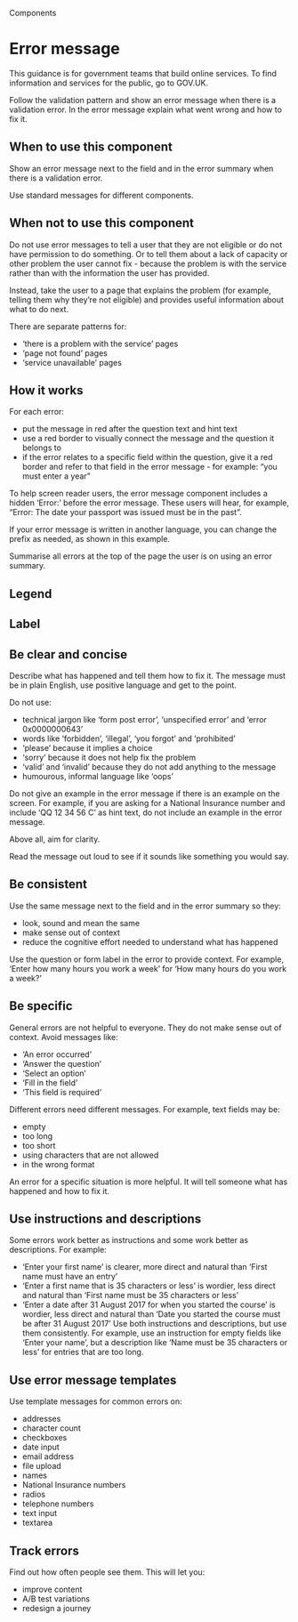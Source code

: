 
<Meta title="Error message" />

<Hint>Components</Hint>

# Error message

This guidance is for government teams that build online services. To find information and services for the public, go to GOV.UK.

Follow the validation pattern and show an error message when there is a validation error. In the error message explain what went wrong and how to fix it.

<Canvas>
  <Story of={ErrorMessageStories.primary} />
</Canvas>

## When to use this component

Show an error message next to the field and in the error summary when there is a validation error.

Use standard messages for different components.

## When not to use this component

Do not use error messages to tell a user that they are not eligible or do not have permission to do something. Or to tell them about a lack of capacity or other problem the user cannot fix - because the problem is with the service rather than with the information the user has provided.

Instead, take the user to a page that explains the problem (for example, telling them why they’re not eligible) and provides useful information about what to do next.

There are separate patterns for:

- ‘there is a problem with the service’ pages
- ‘page not found’ pages
- ‘service unavailable’ pages

## How it works

For each error:

- put the message in red after the question text and hint text
- use a red border to visually connect the message and the question it belongs to
- if the error relates to a specific field within the question, give it a red border and refer to that field in the error message - for example: “you must enter a year”

To help screen reader users, the error message component includes a hidden ‘Error:’ before the error message. These users will hear, for example, “Error: The date your passport was issued must be in the past”.

If your error message is written in another language, you can change the prefix as needed, as shown in this example.

<Canvas>
  <Story of={ErrorMessageStories.error} />
</Canvas>

Summarise all errors at the top of the page the user is on using an error summary.

## Legend

<Canvas>
  <Story of={ErrorMessageStories.legend} />
</Canvas>

## Label

<Canvas>
  <Story of={ErrorMessageStories.label} />
</Canvas>

## Be clear and concise

Describe what has happened and tell them how to fix it. The message must be in plain English, use positive language and get to the point.

Do not use:

- technical jargon like ‘form post error’, ‘unspecified error’ and ‘error 0x0000000643’
- words like ‘forbidden’, ‘illegal’, ‘you forgot’ and ‘prohibited’
- ‘please’ because it implies a choice
- ‘sorry’ because it does not help fix the problem
- ‘valid’ and ‘invalid’ because they do not add anything to the message
- humourous, informal language like ‘oops’

Do not give an example in the error message if there is an example on the screen. For example, if you are asking for a National Insurance number and include ‘QQ 12 34 56 C’ as hint text, do not include an example in the error message.

Above all, aim for clarity.

Read the message out loud to see if it sounds like something you would say.

## Be consistent

Use the same message next to the field and in the error summary so they:

- look, sound and mean the same
- make sense out of context
- reduce the cognitive effort needed to understand what has happened

Use the question or form label in the error to provide context. For example, ‘Enter how many hours you work a week’ for ‘How many hours do you work a week?’

## Be specific

General errors are not helpful to everyone. They do not make sense out of context. Avoid messages like:

- ‘An error occurred’
- ‘Answer the question’
- ‘Select an option’
- ‘Fill in the field’
- ‘This field is required’

Different errors need different messages. For example, text fields may be:

- empty
- too long
- too short
- using characters that are not allowed
- in the wrong format

An error for a specific situation is more helpful. It will tell someone what has happened and how to fix it.

## Use instructions and descriptions

Some errors work better as instructions and some work better as descriptions. For example:

- ‘Enter your first name’ is clearer, more direct and natural than ‘First name must have an entry’
- ‘Enter a first name that is 35 characters or less’ is wordier, less direct and natural than ‘First name must be 35 characters or less’
- ‘Enter a date after 31 August 2017 for when you started the course’ is wordier, less direct and natural than ‘Date you started the course must be after 31 August 2017’
Use both instructions and descriptions, but use them consistently. For example, use an instruction for empty fields like ‘Enter your name’, but a description like ‘Name must be 35 characters or less’ for entries that are too long.

## Use error message templates

Use template messages for common errors on:

- addresses
- character count
- checkboxes
- date input
- email address
- file upload
- names
- National Insurance numbers
- radios
- telephone numbers
- text input
- textarea

## Track errors

Find out how often people see them. This will let you:

- improve content
- A/B test variations
- redesign a journey
